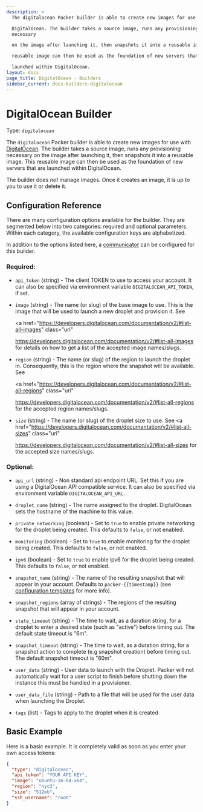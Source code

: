 ```yaml
---
description: >
  The digitalocean Packer builder is able to create new images for use with

  DigitalOcean. The builder takes a source image, runs any provisioning
  necessary

  on the image after launching it, then snapshots it into a reusable image. This

  reusable image can then be used as the foundation of new servers that are

  launched within DigitalOcean.
layout: docs
page_title: DigitalOcean - Builders
sidebar_current: docs-builders-digitalocean
---
```


# DigitalOcean Builder

Type: `digitalocean`

The `digitalocean` Packer builder is able to create new images for use with
[DigitalOcean](https://www.digitalocean.com). The builder takes a source image,
runs any provisioning necessary on the image after launching it, then snapshots
it into a reusable image. This reusable image can then be used as the
foundation of new servers that are launched within DigitalOcean.

The builder does _not_ manage images. Once it creates an image, it is up to you
to use it or delete it.

## Configuration Reference

There are many configuration options available for the builder. They are
segmented below into two categories: required and optional parameters. Within
each category, the available configuration keys are alphabetized.

In addition to the options listed here, a
[communicator](/docs/templates/communicator.html) can be configured for this
builder.

### Required:

- `api_token` (string) - The client TOKEN to use to access your account. It
  can also be specified via environment variable `DIGITALOCEAN_API_TOKEN`, if
  set.

- `image` (string) - The name (or slug) of the base image to use. This is the
  image that will be used to launch a new droplet and provision it. See

  <a
    href="https://developers.digitalocean.com/documentation/v2/#list-all-images"
    class="uri"
  >
    https://developers.digitalocean.com/documentation/v2/#list-all-images
  </a>
  for details on how to get a list of the accepted image names/slugs.

- `region` (string) - The name (or slug) of the region to launch the droplet
  in. Consequently, this is the region where the snapshot will be available.
  See

  <a
    href="https://developers.digitalocean.com/documentation/v2/#list-all-regions"
    class="uri"
  >
    https://developers.digitalocean.com/documentation/v2/#list-all-regions
  </a>
  for the accepted region names/slugs.

- `size` (string) - The name (or slug) of the droplet size to use. See
  <a
    href="https://developers.digitalocean.com/documentation/v2/#list-all-sizes"
    class="uri"
  >
    https://developers.digitalocean.com/documentation/v2/#list-all-sizes
  </a>
  for the accepted size names/slugs.

### Optional:

- `api_url` (string) - Non standard api endpoint URL. Set this if you are
  using a DigitalOcean API compatible service. It can also be specified via
  environment variable `DIGITALOCEAN_API_URL`.

- `droplet_name` (string) - The name assigned to the droplet. DigitalOcean
  sets the hostname of the machine to this value.

- `private_networking` (boolean) - Set to `true` to enable private networking
  for the droplet being created. This defaults to `false`, or not enabled.

- `monitoring` (boolean) - Set to `true` to enable monitoring for the droplet
  being created. This defaults to `false`, or not enabled.

- `ipv6` (boolean) - Set to `true` to enable ipv6 for the droplet being
  created. This defaults to `false`, or not enabled.

- `snapshot_name` (string) - The name of the resulting snapshot that will
  appear in your account. Defaults to `packer-{{timestamp}}` (see
  [configuration templates](/docs/templates/engine.html) for more info).

- `snapshot_regions` (array of strings) - The regions of the resulting
  snapshot that will appear in your account.

- `state_timeout` (string) - The time to wait, as a duration string, for a
  droplet to enter a desired state (such as "active") before timing out. The
  default state timeout is "6m".

- `snapshot_timeout` (string) - The time to wait, as a duration string, for a
  snapshot action to complete (e.g snapshot creation) before timing out. The
  default snapshot timeout is "60m".

- `user_data` (string) - User data to launch with the Droplet. Packer will
  not automatically wait for a user script to finish before shutting down the
  instance this must be handled in a provisioner.

- `user_data_file` (string) - Path to a file that will be used for the user
  data when launching the Droplet.

- `tags` (list) - Tags to apply to the droplet when it is created

## Basic Example

Here is a basic example. It is completely valid as soon as you enter your own
access tokens:

```json
{
  "type": "digitalocean",
  "api_token": "YOUR API KEY",
  "image": "ubuntu-16-04-x64",
  "region": "nyc3",
  "size": "512mb",
  "ssh_username": "root"
}
```
